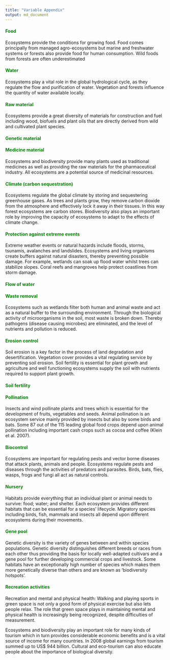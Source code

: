 ```yaml
---
title: "Variable Appendix"
output: md_document
---
```


#### <span style = "color:green"><b>Food</b></span>
Ecosystems provide the conditions for growing food. Food comes principally from managed agro-ecosystems but marine and freshwater systems or forests also provide food for human consumption. Wild foods from forests are often underestimated

#### <span style = "color:green"><b>Water</b></span>
Ecosystems play a vital role in the global hydrological cycle, as they regulate the flow and purification of water. Vegetation and forests influence the quantity of water available locally.

#### <span style = "color:green"><b>Raw material</b></span>
Ecosystems provide a great diversity of materials for construction and fuel including wood, biofuels and plant oils that are directly derived from wild and cultivated plant species.

#### <span style = "color:green"><b>Genetic material</b></span>

#### <span style = "color:green"><b>Medicine material</b></span>
Ecosystems and biodiversity provide many plants used as traditional medicines as well as providing the raw materials for the pharmaceutical industry. All ecosystems are a potential source of medicinal resources.

#### <span style = "color:green"><b>Climate (carbon sequestration)</b></span>
Ecosystems regulate the global climate by storing and sequestering greenhouse gases. As trees and plants grow, they remove carbon dioxide from the atmosphere and effectively lock it away in their tissues. In this way forest ecosystems are carbon stores. Biodiversity also plays an important role by improving the capacity of ecosystems to adapt to the effects of climate change.

#### <span style = "color:green"><b>Protection against extreme events</b></span>
Extreme weather events or natural hazards include floods, storms, tsunamis, avalanches and landslides. Ecosystems and living organisms create buffers against natural disasters, thereby preventing possible damage. For example, wetlands can soak up flood water whilst trees can stabilize
slopes. Coral reefs and mangroves help protect coastlines from storm damage.

#### <span style = "color:green"><b>Flow of water</b></span>

#### <span style = "color:green"><b>Waste removal</b></span>
Ecosystems such as wetlands filter both human and animal waste and act as a natural buffer to the surrounding environment. Through the biological activity of microorganisms in the soil, most waste is broken down. Thereby pathogens (disease causing microbes) are eliminated, and the level of nutrients and pollution is reduced.

#### <span style = "color:green"><b>Erosion control</b></span>
Soil erosion is a key factor in the process of land degradation and desertification. Vegetation cover provides a vital regulating service by preventing soil erosion. Soil fertility is essential for plant growth and agriculture and well functioning ecosystems supply the soil with nutrients required to support plant growth.

#### <span style = "color:green"><b>Soil fertility</b></span>

#### <span style = "color:green"><b>Pollination</b></span>
Insects and wind pollinate plants and trees which is essential for the development of fruits, vegetables and seeds. Animal pollination is an ecosystem service mainly provided by insects but also by some birds and bats. Some 87 out of the 115 leading global food crops depend upon animal pollination including important cash crops such as cocoa and coffee (Klein et al. 2007).

#### <span style = "color:green"><b>Biocontrol</b></span>
Ecosystems are important for regulating pests and vector borne diseases that attack plants, animals and people. Ecosystems regulate pests and diseases through the activities of predators and parasites. Birds, bats, flies, wasps, frogs and fungi all act as natural controls.

#### <span style = "color:green"><b>Nursery</b></span>
Habitats provide everything that an individual plant or animal needs to survive: food; water; and shelter. Each ecosystem provides different habitats that can be essential for a species’ lifecycle. Migratory species including birds, fish, mammals and insects all depend upon different ecosystems during their movements.

#### <span style = "color:green"><b>Gene pool</b></span>
Genetic diversity is the variety of genes between and within species populations. Genetic diversity distinguishes different breeds or races from each other thus providing the basis for locally well-adapted cultivars and a gene pool for further developing commercial crops and livestock. Some habitats have an exceptionally high number of species which makes them more genetically diverse than others and are known as ‘biodiversity hotspots’.

#### <span style = "color:green"><b>Recreation activities</b></span>
Recreation and mental and physical health: Walking and playing sports in green space is not only a good form of physical exercise but also lets people relax. The role that green space plays in maintaining mental and physical health is increasingly being recognized, despite difficulties of measurement.

Ecosystems and biodiversity play an important role for many kinds of tourism which in turn provides considerable economic benefits and is a vital source of income for many countries. In 2008 global earnings from tourism summed up to US$ 944 billion. Cultural and eco-tourism can also educate people about the importance of biological diversity.
